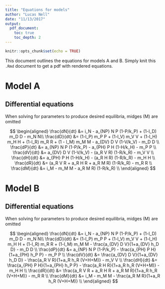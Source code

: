 ```yaml
---
title: "Equations for models"
author: "Lucas Nell"
date: "11/13/2017"
output:
  pdf_document:
    toc: true
    toc_depth: 2
---
```


```r
knitr::opts_chunk$set(echo = TRUE)
```


This document outlines the equations for models A and B.
Simply knit this `.Rmd` document to get a pdf with rendered equations.

# Model A

## Differential equations

When solving for parameters to produce desired equilibria, midges (M) are omitted


$$
\begin{aligned}
\frac{dN}{dt} &= i_N - a_{NP} N P (1-P/k_P) + (1-l_D) m_D D - m_N N\\
\frac{dD}{dt} &= (1-l_P) m_P P + (1-l_V) m_V V + (1-l_H) m_H H + (1-l_R) m_R R + (1 - l_M) m_M M - a_{DV} D V (1-V/k_V) - m_D D \\
\frac{dP}{dt} &= a_{NP} N P (1-P/k_P) - a_{PH} P H (1-H/k_H) - m_P P \\
\frac{dV}{dt} &= a_{DV} D V (1-V/k_V) - (a_R V R) (1-R/k_R) - m_V V \\
\frac{dH}{dt} &= a_{PH} P H (1-H/k_H) - (a_R H R) (1-R/k_R) - m_H H \\
\frac{dR}{dt} &= (a_R V R + a_R H R + a_R M R) (1-R/k_R) - m_R R \\
\frac{dM}{dt} &= i_M - m_M M - a_R M R) (1-R/k_R) \\
\end{aligned}
$$



# Model B

## Differential equations

When solving for parameters to produce desired equilibria, midges (M) are omitted


$$
\begin{aligned}
\frac{dN}{dt} &= i_N - a_{NP} N P (1-P/k_P) + (1-l_D) m_D D - m_N N\\
\frac{dD}{dt} &= (1-l_P) m_P P + (1-l_V) m_V V + (1-l_H) m_H H + (1-l_R) m_R R + (1-l_M) m_M M -
    \frac{a_{DV} D V}{1+a_{DV} h_D D} - m_D D \\
\frac{dP}{dt} &= a_{NP} N P (1-P/k_P) - \frac{a_{PH} P H}{1+a_{PH} h_P P} - m_P P \\
\frac{dV}{dt} &= \frac{a_{DV} D V}{1+a_{DV} h_D D} - \frac{a_R V R}{1+a_R h_R (V+H+M)} - m_V V \\
\frac{dH}{dt} &= \frac{a_{PH} P H}{1+a_{PH} h_P P} - \frac{a_R H R}{1+a_R h_R (V+H+M)} - m_H H \\
\frac{dR}{dt} &= \frac{a_R V R + a_R H R + a_R M R}{1+a_R h_R (V+H+M)} - m_R R \\
\frac{dM}{dt} &= i_M - m_M M - \frac{a_R M R}{1+a_R h_R (V+H+M)} \\
\end{aligned}
$$